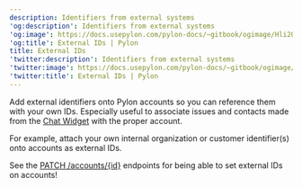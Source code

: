---
description: Identifiers from external systems
'og:description': Identifiers from external systems
'og:image': https://docs.usepylon.com/pylon-docs/~gitbook/ogimage/Hli20NDtJlyYLruRFv5f
'og:title': External IDs | Pylon
title: External IDs
'twitter:description': Identifiers from external systems
'twitter:image': https://docs.usepylon.com/pylon-docs/~gitbook/ogimage/Hli20NDtJlyYLruRFv5f
'twitter:title': External IDs | Pylon
---
Add external identifiers onto Pylon accounts so you can reference them with your own IDs. Especially useful to associate issues and contacts made from the [Chat Widget](/pylon-docs/chat-widget/overview) with the proper account.

For example, attach your own internal organization or customer identifier(s) onto accounts as external IDs.

See the [PATCH /accounts/{id}](/pylon-docs/developer/api/api-reference/accounts) endpoints for being able to set external IDs on accounts!
